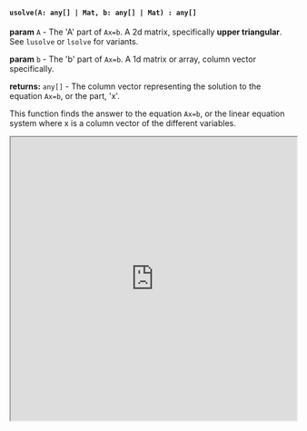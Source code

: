 

#### `usolve(A: any[] | Mat, b: any[] | Mat) : any[]`

**param** `A` - The 'A' part of `Ax=b`. A 2d matrix, specifically **upper triangular**. See `lusolve` or `lsolve` for variants.

**param** `b` - The 'b' part of `Ax=b`. A 1d matrix or array, column vector specifically. 

**returns:** `any[]` - The column vector representing the solution to the equation `Ax=b`, or the part, 'x'. 

This function finds the answer to the equation `Ax=b`, or the linear equation system where x is a column vector of the different variables. 

<iframe src="https://hlab.app/s/docs/usolve_hbook"
    width="100%"
    height="500px">
  </iframe>
